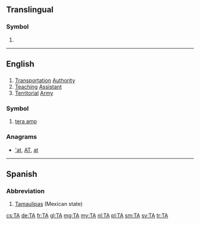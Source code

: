 {{also|Appendix:Variations of "ta"}}
==Translingual==
{{wikipedia}}

===Symbol===
{{head|mul}}

# {{SI-unit-abb|tera|ampere|[[electrical current]]}}

----

==English==

==={{initialism-old|en}}===
{{en-initialism}}

# [[transportation|Transportation]] [[authority|Authority]]
# [[teaching|Teaching]] [[assistant|Assistant]]
# [[territorial|Territorial]] [[army|Army]]

===Symbol===
{{en-symbol}}

# [[tera amp]]

===Anagrams===
* [['at#English|'at]], [[AT#English|AT]], [[at#English|at]]

----

==Spanish==

===Abbreviation===
{{head|es|abbreviation}}

# [[Tamaulipas]] (Mexican state)

[[cs:TA]]
[[de:TA]]
[[fr:TA]]
[[gl:TA]]
[[mg:TA]]
[[my:TA]]
[[nl:TA]]
[[pl:TA]]
[[sm:TA]]
[[sv:TA]]
[[tr:TA]]